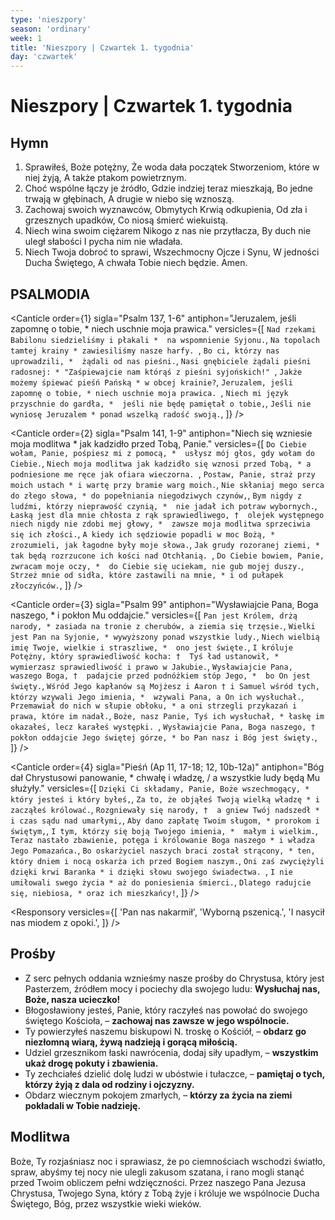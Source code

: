 ```yaml
---
type: 'nieszpory'
season: 'ordinary'
week: 1
title: 'Nieszpory | Czwartek 1. tygodnia'
day: 'czwartek'
---
```


# Nieszpory | Czwartek 1. tygodnia

<OpeningVersicle />

## Hymn

1. Sprawiłeś, Boże potężny,
   Że woda dała początek
   Stworzeniom, które w niej żyją,
   A także ptakom powietrznym.
2. Choć wspólne łączy je źródło,
   Gdzie indziej teraz mieszkają,
   Bo jedne trwają w głębinach,
   A drugie w niebo się wznoszą.
3. Zachowaj swoich wyznawców,
   Obmytych Krwią odkupienia,
   Od zła i grzesznych upadków,
   Co niosą śmierć wiekuistą.
4. Niech wina swoim ciężarem
   Nikogo z nas nie przytłacza,
   By duch nie uległ słabości
   I pycha nim nie władała.
5. Niech Twoja dobroć to sprawi,
   Wszechmocny Ojcze i Synu,
   W jedności Ducha Świętego,
   A chwała Tobie niech będzie. Amen.

## PSALMODIA

<Canticle
  order={1}
  sigla="Psalm 137, 1-6"
  antiphon="Jeruzalem, jeśli zapomnę o tobie, * niech uschnie moja prawica."
  versicles={[
    `Nad rzekami Babilonu siedzieliśmy i płakali * 
na wspomnienie Syjonu.`,
    `Na topolach tamtej krainy *
zawiesiliśmy nasze harfy. `,
    `Bo ci, którzy nas uprowadzili, * 
żądali od nas pieśni.`,
    `Nasi gnębiciele żądali pieśni radosnej: *
"Zaśpiewajcie nam którąś z pieśni syjońskich!" `,
    `Jakże możemy śpiewać pieśń Pańską *
w obcej krainie?`,
    `Jeruzalem, jeśli zapomnę o tobie, *
niech uschnie moja prawica. `,
    `Niech mi język przyschnie do gardła, * 
jeśli nie będę pamiętał o tobie,`,
    `Jeśli nie wyniosę Jeruzalem *
ponad wszelką radość swoją.`,
  ]}
/>

<Canticle
  order={2}
  sigla="Psalm 141, 1-9"
  antiphon="Niech się wzniesie moja modlitwa * jak kadzidło przed Tobą, Panie."
  versicles={[
    `Do Ciebie wołam, Panie, pośpiesz mi z pomocą, * 
usłysz mój głos, gdy wołam do Ciebie.`,
    `Niech moja modlitwa jak kadzidło się wznosi przed Tobą, *
a podniesione me ręce jak ofiara wieczorna. `,
    `Postaw, Panie, straż przy moich ustach *
i wartę przy bramie warg moich.`,
    `Nie skłaniaj mego serca do złego słowa, *
do popełniania niegodziwych czynów,`,
    `Bym nigdy z ludźmi, którzy nieprawość czynią, * 
nie jadał ich potraw wybornych.`,
    `Łaską jest dla mnie chłosta z rąk sprawiedliwego, † 
olejek występnego niech nigdy nie zdobi mej głowy, * 
zawsze moja modlitwa sprzeciwia się ich złości.`,
    `A kiedy ich sędziowie popadli w moc Bożą, * 
zrozumieli, jak łagodne były moje słowa.`,
    `Jak grudy rozoranej ziemi, *
tak będą rozrzucone ich kości nad Otchłanią. `,
    `Do Ciebie bowiem, Panie, zwracam moje oczy, * 
do Ciebie się uciekam, nie gub mojej duszy.`,
    `Strzeż mnie od sidła, które zastawili na mnie, *
i od pułapek złoczyńców.`,
  ]}
/>

<Canticle
  order={3}
  sigla="Psalm 99"
  antiphon="Wysławiajcie Pana, Boga naszego, * i pokłon Mu oddajcie."
  versicles={[
    `Pan jest Królem, drżą narody, *
zasiada na tronie z cherubów, a ziemia się trzęsie.`,
    `Wielki jest Pan na Syjonie, *
wywyższony ponad wszystkie ludy.`,
    `Niech wielbią imię Twoje, wielkie i straszliwe, * 
ono jest święte.`,
    `I króluje Potężny, który sprawiedliwość kocha: † 
Tyś ład ustanowił, *
wymierzasz sprawiedliwość i prawo w Jakubie.`,
    `Wysławiajcie Pana, waszego Boga, † 
padajcie przed podnóżkiem stóp Jego, * 
bo On jest święty.`,
    `Wśród Jego kapłanów są Mojżesz i Aaron †
i Samuel wśród tych, którzy wzywali Jego imienia, * 
wzywali Pana, a On ich wysłuchał.`,
    `Przemawiał do nich w słupie obłoku, *
a oni strzegli przykazań i prawa, które im nadał.`,
    `Boże, nasz Panie, Tyś ich wysłuchał, *
łaskę im okazałeś, lecz karałeś występki. `,
    `Wysławiajcie Pana, Boga naszego, †
pokłon oddajcie Jego świętej górze, *
bo Pan nasz i Bóg jest święty.`,
  ]}
/>

<Canticle
  order={4}
  sigla="Pieśń (Ap 11, 17-18; 12, 10b-12a)"
  antiphon="Bóg dał Chrystusowi panowanie, * chwałę i władzę, / a wszystkie ludy będą Mu służyły."
  versicles={[
    `Dzięki Ci składamy, Panie, Boże wszechmogący, * 
który jesteś i który byłeś,`,
    `Za to, że objąłeś Twoją wielką władzę *
i zacząłeś królować.`,
    `Rozgniewały się narody, † 
a gniew Twój nadszedł *
i czas sądu nad umarłymi,`,
    `Aby dano zapłatę Twoim sługom, *
prorokom i świętym,`,
    `I tym, którzy się boją Twojego imienia, * 
małym i wielkim.`,
    `Teraz nastało zbawienie, potęga i królowanie Boga naszego *
i władza Jego Pomazańca.`,
    `Bo oskarżyciel naszych braci został strącony, *
ten, który dniem i nocą oskarża ich przed Bogiem naszym.`,
    `Oni zaś zwyciężyli dzięki krwi Baranka *
i dzięki słowu swojego świadectwa. `,
    `I nie umiłowali swego życia *
aż do poniesienia śmierci.`,
    `Dlatego radujcie się, niebiosa, *
oraz ich mieszkańcy!`,
  ]}
/>

<Passage
  sigla="1 P 1, 22-23"
  passage="Skoro już dusze swoje uświęciliście, będąc posłuszni prawdzie celem zdobycia nieobłudnej miłości bratniej i siostrzanej, jedni drugich gorąco czystym sercem umiłujcie. Jesteście bowiem ponownie do życia powołani nie z ginącego nasienia, ale z niezniszczalnego, dzięki słowu Boga, które jest żywe i trwa."
/>

<Responsory
  versicles={[
    'Pan nas nakarmił',
    'Wyborną pszenicą.',
    'I nasycił nas miodem z opoki.',
  ]}
/>

<Magnificat antiphon="Pragnących sprawiedliwości * nakarmił Pan i nasycił dobrami." />

## Prośby

- Z serc pełnych oddania wznieśmy nasze prośby do Chrystusa, który jest Pasterzem, źródłem mocy i pociechy dla swojego ludu: **Wysłuchaj nas, Boże, nasza ucieczko!**
- Błogosławiony jesteś, Panie, który raczyłeś nas powołać do swojego świętego Kościoła, – **zachowaj nas zawsze w jego wspólnocie.**
- Ty powierzyłeś naszemu biskupowi N. troskę o Kościół, – **obdarz go niezłomną wiarą, żywą nadzieją i gorącą miłością.**
- Udziel grzesznikom łaski nawrócenia, dodaj siły upadłym, – **wszystkim ukaż drogę pokuty i zbawienia.**
- Ty zechciałeś dzielić dolę ludzi w ubóstwie i tułaczce, – **pamiętaj o tych, którzy żyją z dala od rodziny i ojczyzny.**
- Obdarz wiecznym pokojem zmarłych, – **którzy za życia na ziemi pokładali w Tobie nadzieję.**

<CustomIntercessions />

<KyrieEleison />

<LordsPrayer />

## Modlitwa

Boże, Ty rozjaśniasz noc i sprawiasz, że po ciemnościach wschodzi światło, spraw, abyśmy tej nocy nie ulegli zakusom szatana, i rano mogli stanąć przed Twoim obliczem pełni wdzięczności. Przez naszego Pana Jezusa Chrystusa, Twojego Syna, który z Tobą żyje i króluje we wspólnocie Ducha Świętego, Bóg, przez wszystkie wieki wieków.

<Amen />

<BlessingAndConcludingVersicle />

<SalveRegina />
